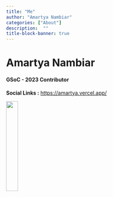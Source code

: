 ```yaml
---
title: "Me"
author: "Amartya Nambiar"
categories: ["About"]
description:  ""
title-block-banner: true
---
```


# Amartya Nambiar

<h4>GSoC - 2023 Contributor</h4>

::: {layout-ncol=3}
**Social Links :** [https://amartya.vercel.app/](https://amartya.vercel.app/)

[]()

![](The Project/images/my_pic.png){width=25%}
:::

